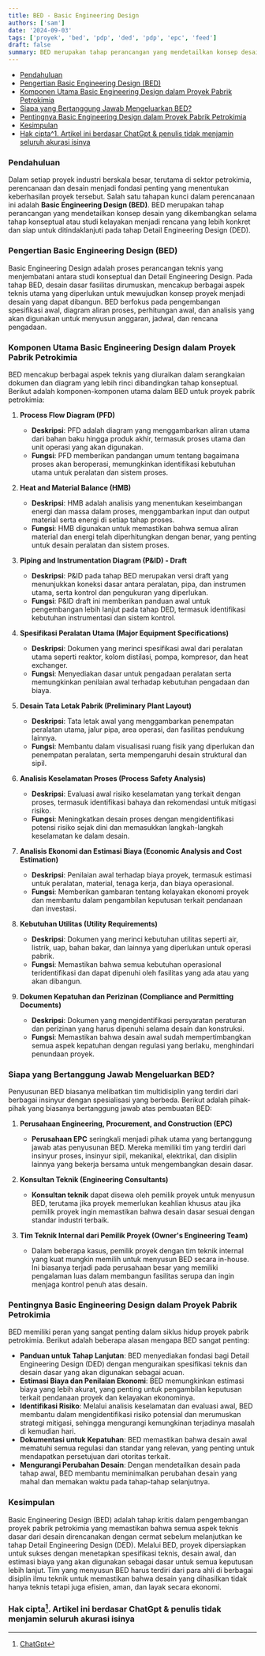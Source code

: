 ```yaml
---
title: BED - Basic Engineering Design
authors: ['sam']
date: '2024-09-03'
tags: ['proyek', 'bed', 'pdp', 'ded', 'pdp', 'epc', 'feed']
draft: false
summary: BED merupakan tahap perancangan yang mendetailkan konsep desain yang dikembangkan selama tahap konseptual atau studi kelayakan menjadi rencana yang lebih konkret dan siap untuk ditindaklanjuti pada tahap Detail Engineering Design (DED).
---
```


- [Pendahuluan](#pendahuluan)
- [Pengertian Basic Engineering Design (BED)](#pengertian-basic-engineering-design-bed)
- [Komponen Utama Basic Engineering Design dalam Proyek Pabrik Petrokimia](#komponen-utama-basic-engineering-design-dalam-proyek-pabrik-petrokimia)
- [Siapa yang Bertanggung Jawab Mengeluarkan BED?](#siapa-yang-bertanggung-jawab-mengeluarkan-bed)
- [Pentingnya Basic Engineering Design dalam Proyek Pabrik Petrokimia](#pentingnya-basic-engineering-design-dalam-proyek-pabrik-petrokimia)
- [Kesimpulan](#kesimpulan)
- [Hak cipta^1. Artikel ini berdasar ChatGpt \& penulis tidak menjamin seluruh akurasi isinya](#hak-cipta1-artikel-ini-berdasar-chatgpt--penulis-tidak-menjamin-seluruh-akurasi-isinya)

### Pendahuluan

Dalam setiap proyek industri berskala besar, terutama di sektor petrokimia, perencanaan dan desain menjadi fondasi penting yang menentukan keberhasilan proyek tersebut. Salah satu tahapan kunci dalam perencanaan ini adalah **Basic Engineering Design (BED)**. BED merupakan tahap perancangan yang mendetailkan konsep desain yang dikembangkan selama tahap konseptual atau studi kelayakan menjadi rencana yang lebih konkret dan siap untuk ditindaklanjuti pada tahap Detail Engineering Design (DED).

### Pengertian Basic Engineering Design (BED)

Basic Engineering Design adalah proses perancangan teknis yang menjembatani antara studi konseptual dan Detail Engineering Design. Pada tahap BED, desain dasar fasilitas dirumuskan, mencakup berbagai aspek teknis utama yang diperlukan untuk mewujudkan konsep proyek menjadi desain yang dapat dibangun. BED berfokus pada pengembangan spesifikasi awal, diagram aliran proses, perhitungan awal, dan analisis yang akan digunakan untuk menyusun anggaran, jadwal, dan rencana pengadaan.

### Komponen Utama Basic Engineering Design dalam Proyek Pabrik Petrokimia

BED mencakup berbagai aspek teknis yang diuraikan dalam serangkaian dokumen dan diagram yang lebih rinci dibandingkan tahap konseptual. Berikut adalah komponen-komponen utama dalam BED untuk proyek pabrik petrokimia:

1. **Process Flow Diagram (PFD)**

   - **Deskripsi**: PFD adalah diagram yang menggambarkan aliran utama dari bahan baku hingga produk akhir, termasuk proses utama dan unit operasi yang akan digunakan.
   - **Fungsi**: PFD memberikan pandangan umum tentang bagaimana proses akan beroperasi, memungkinkan identifikasi kebutuhan utama untuk peralatan dan sistem proses.

2. **Heat and Material Balance (HMB)**

   - **Deskripsi**: HMB adalah analisis yang menentukan keseimbangan energi dan massa dalam proses, menggambarkan input dan output material serta energi di setiap tahap proses.
   - **Fungsi**: HMB digunakan untuk memastikan bahwa semua aliran material dan energi telah diperhitungkan dengan benar, yang penting untuk desain peralatan dan sistem proses.

3. **Piping and Instrumentation Diagram (P&ID) - Draft**

   - **Deskripsi**: P&ID pada tahap BED merupakan versi draft yang menunjukkan koneksi dasar antara peralatan, pipa, dan instrumen utama, serta kontrol dan pengukuran yang diperlukan.
   - **Fungsi**: P&ID draft ini memberikan panduan awal untuk pengembangan lebih lanjut pada tahap DED, termasuk identifikasi kebutuhan instrumentasi dan sistem kontrol.

4. **Spesifikasi Peralatan Utama (Major Equipment Specifications)**

   - **Deskripsi**: Dokumen yang merinci spesifikasi awal dari peralatan utama seperti reaktor, kolom distilasi, pompa, kompresor, dan heat exchanger.
   - **Fungsi**: Menyediakan dasar untuk pengadaan peralatan serta memungkinkan penilaian awal terhadap kebutuhan pengadaan dan biaya.

5. **Desain Tata Letak Pabrik (Preliminary Plant Layout)**

   - **Deskripsi**: Tata letak awal yang menggambarkan penempatan peralatan utama, jalur pipa, area operasi, dan fasilitas pendukung lainnya.
   - **Fungsi**: Membantu dalam visualisasi ruang fisik yang diperlukan dan penempatan peralatan, serta mempengaruhi desain struktural dan sipil.

6. **Analisis Keselamatan Proses (Process Safety Analysis)**

   - **Deskripsi**: Evaluasi awal risiko keselamatan yang terkait dengan proses, termasuk identifikasi bahaya dan rekomendasi untuk mitigasi risiko.
   - **Fungsi**: Meningkatkan desain proses dengan mengidentifikasi potensi risiko sejak dini dan memasukkan langkah-langkah keselamatan ke dalam desain.

7. **Analisis Ekonomi dan Estimasi Biaya (Economic Analysis and Cost Estimation)**

   - **Deskripsi**: Penilaian awal terhadap biaya proyek, termasuk estimasi untuk peralatan, material, tenaga kerja, dan biaya operasional.
   - **Fungsi**: Memberikan gambaran tentang kelayakan ekonomi proyek dan membantu dalam pengambilan keputusan terkait pendanaan dan investasi.

8. **Kebutuhan Utilitas (Utility Requirements)**

   - **Deskripsi**: Dokumen yang merinci kebutuhan utilitas seperti air, listrik, uap, bahan bakar, dan lainnya yang diperlukan untuk operasi pabrik.
   - **Fungsi**: Memastikan bahwa semua kebutuhan operasional teridentifikasi dan dapat dipenuhi oleh fasilitas yang ada atau yang akan dibangun.

9. **Dokumen Kepatuhan dan Perizinan (Compliance and Permitting Documents)**
   - **Deskripsi**: Dokumen yang mengidentifikasi persyaratan peraturan dan perizinan yang harus dipenuhi selama desain dan konstruksi.
   - **Fungsi**: Memastikan bahwa desain awal sudah mempertimbangkan semua aspek kepatuhan dengan regulasi yang berlaku, menghindari penundaan proyek.

### Siapa yang Bertanggung Jawab Mengeluarkan BED?

Penyusunan BED biasanya melibatkan tim multidisiplin yang terdiri dari berbagai insinyur dengan spesialisasi yang berbeda. Berikut adalah pihak-pihak yang biasanya bertanggung jawab atas pembuatan BED:

1. **Perusahaan Engineering, Procurement, and Construction (EPC)**

   - **Perusahaan EPC** seringkali menjadi pihak utama yang bertanggung jawab atas penyusunan BED. Mereka memiliki tim yang terdiri dari insinyur proses, insinyur sipil, mekanikal, elektrikal, dan disiplin lainnya yang bekerja bersama untuk mengembangkan desain dasar.

2. **Konsultan Teknik (Engineering Consultants)**

   - **Konsultan teknik** dapat disewa oleh pemilik proyek untuk menyusun BED, terutama jika proyek memerlukan keahlian khusus atau jika pemilik proyek ingin memastikan bahwa desain dasar sesuai dengan standar industri terbaik.

3. **Tim Teknik Internal dari Pemilik Proyek (Owner's Engineering Team)**
   - Dalam beberapa kasus, pemilik proyek dengan tim teknik internal yang kuat mungkin memilih untuk menyusun BED secara in-house. Ini biasanya terjadi pada perusahaan besar yang memiliki pengalaman luas dalam membangun fasilitas serupa dan ingin menjaga kontrol penuh atas desain.

### Pentingnya Basic Engineering Design dalam Proyek Pabrik Petrokimia

BED memiliki peran yang sangat penting dalam siklus hidup proyek pabrik petrokimia. Berikut adalah beberapa alasan mengapa BED sangat penting:

- **Panduan untuk Tahap Lanjutan**: BED menyediakan fondasi bagi Detail Engineering Design (DED) dengan menguraikan spesifikasi teknis dan desain dasar yang akan digunakan sebagai acuan.
- **Estimasi Biaya dan Penilaian Ekonomi**: BED memungkinkan estimasi biaya yang lebih akurat, yang penting untuk pengambilan keputusan terkait pendanaan proyek dan kelayakan ekonominya.
- **Identifikasi Risiko**: Melalui analisis keselamatan dan evaluasi awal, BED membantu dalam mengidentifikasi risiko potensial dan merumuskan strategi mitigasi, sehingga mengurangi kemungkinan terjadinya masalah di kemudian hari.
- **Dokumentasi untuk Kepatuhan**: BED memastikan bahwa desain awal mematuhi semua regulasi dan standar yang relevan, yang penting untuk mendapatkan persetujuan dari otoritas terkait.
- **Mengurangi Perubahan Desain**: Dengan mendetailkan desain pada tahap awal, BED membantu meminimalkan perubahan desain yang mahal dan memakan waktu pada tahap-tahap selanjutnya.

### Kesimpulan

Basic Engineering Design (BED) adalah tahap kritis dalam pengembangan proyek pabrik petrokimia yang memastikan bahwa semua aspek teknis dasar dari desain direncanakan dengan cermat sebelum melanjutkan ke tahap Detail Engineering Design (DED). Melalui BED, proyek dipersiapkan untuk sukses dengan menetapkan spesifikasi teknis, desain awal, dan estimasi biaya yang akan digunakan sebagai dasar untuk semua keputusan lebih lanjut. Tim yang menyusun BED harus terdiri dari para ahli di berbagai disiplin ilmu teknik untuk memastikan bahwa desain yang dihasilkan tidak hanya teknis tetapi juga efisien, aman, dan layak secara ekonomi.

### Hak cipta[^1]. Artikel ini berdasar ChatGpt & penulis tidak menjamin seluruh akurasi isinya

[^1]: [ChatGpt](https://chat.openai.com)
